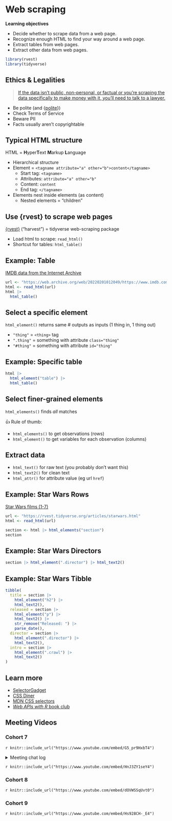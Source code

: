 # Web scraping

**Learning objectives**

-   Decide whether to scrape data from a web page.
-   Recognize enough HTML to find your way around a web page.
-   Extract tables from web pages.
-   Extract other data from web pages.

```r
library(rvest)
library(tidyverse)
```

## Ethics & Legalities {-}

> [If the data isn’t public, non-personal, or factual or you’re scraping the data specifically to make money with it, you’ll need to talk to a lawyer.](https://r4ds.hadley.nz/webscraping#scraping-ethics-and-legalities)

-   Be polite (and {[polite](https://dmi3kno.github.io/polite/)})
-   Check Terms of Service
-   Beware PII
-   Facts usually aren't copyrightable

## Typical HTML structure {-}

HTML = **H**yper**T**ext **M**arkup **L**anguage

-   Hierarchical structure
-   Element = `<tagname attribute="a" other="b">content</tagname>`
    -   Start tag: `<tagname>`
    -   Attributes: `attribute="a" other="b"`
    -   Content: `content`
    -   End tag: `</tagname>`
-   Elements nest inside elements (as content) 
    -   Nested elements = "children"

## Use {rvest} to scrape web pages {-}

[{rvest}](https://rvest.tidyverse.org/) ("harvest") = tidyverse web-scraping package

-   Load html to scrape: `read_html()`
-   Shortcut for tables: `html_table()`

## Example: Table {-}

[IMDB data from the Internet Archive](https://web.archive.org/web/20220201012049/https://www.imdb.com/chart/top/)

```r
url <- "https://web.archive.org/web/20220201012049/https://www.imdb.com/chart/top/"
html <- read_html(url)
html |> 
  html_table()
```

## Select a specific element {-}

`html_element()` returns same # outputs as inputs (1 thing in, 1 thing out)

-   `"thing"` = `<thing>` tag
-   `".thing"` = something with attribute `class="thing"`
-   `"#thing"` = something with attribute `id="thing"`

## Example: Specific table {-}

```r
html |> 
  html_element("table") |> 
  html_table()
```

## Select finer-grained elements {-}

`html_elements()` finds *all* matches

👍 Rule of thumb:

-   `html_elements()` to get observations (rows)
-   `html_element()` to get variables for each observation (columns)

## Extract data {-}

-   `html_text()` for raw text (you probably don't want this)
-   `html_text2()` for clean text
-   `html_attr()` for attribute value (eg url `href`)

## Example: Star Wars Rows {-}

[Star Wars films (1-7)](https://rvest.tidyverse.org/articles/starwars.html)

```r
url <- "https://rvest.tidyverse.org/articles/starwars.html"
html <- read_html(url)

section <- html |> html_elements("section")
section
```

## Example: Star Wars Directors {-}

```r
section |> html_element(".director") |> html_text2()
```

## Example: Star Wars Tibble {-}

```r
tibble(
  title = section |> 
    html_element("h2") |> 
    html_text2(),
  released = section |> 
    html_element("p") |> 
    html_text2() |> 
    str_remove("Released: ") |> 
    parse_date(),
  director = section |> 
    html_element(".director") |> 
    html_text2(),
  intro = section |> 
    html_element(".crawl") |> 
    html_text2()
)
```

## Learn more {-}

-   [SelectorGadget](https://rvest.tidyverse.org/articles/selectorgadget.html)
-   [CSS Diner](https://flukeout.github.io/)
-   [MDN CSS selectors](https://developer.mozilla.org/en-US/docs/Web/CSS/CSS_Selectors)
-   [*Web APIs with R* book club](https://DSLC.io/wapir)

## Meeting Videos {-}

### Cohort 7 {-}

`r knitr::include_url("https://www.youtube.com/embed/G5_pr9HxbT4")`

<details>
  <summary> Meeting chat log </summary>
```
00:04:47	Oluwafemi Oyedele:	Hi Tim!!!
00:05:27	Tim Newby:	Hi Oluwafemi - can you hear me?
00:05:37	Oluwafemi Oyedele:	Yes
00:11:53	Oluwafemi Oyedele:	start
00:33:49	Oluwafemi Oyedele:	https://rvest.tidyverse.org/articles/selectorgadget.html
00:40:24	Oluwafemi Oyedele:	stop
```
</details>

`r knitr::include_url("https://www.youtube.com/embed/HnJ3ZY1seY4")`


### Cohort 8 {-}

`r knitr::include_url("https://www.youtube.com/embed/dOVWSSqUvt0")`

### Cohort 9 {-}

`r knitr::include_url("https://www.youtube.com/embed/Hs928CH-_E4")`


